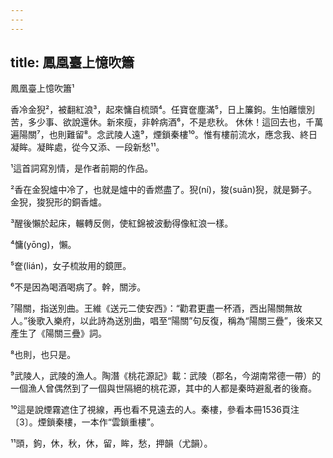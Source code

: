 ```yaml
---
---
---
```

title: 鳳凰臺上憶吹簫
---




鳳凰臺上憶吹簫¹

香冷金猊²，被翻紅浪³，起來慵自梳頭⁴。任寶奩塵滿⁵，日上簾鉤。生怕離懷別苦，多少事、欲說還休。新來瘦，非幹病酒⁶，不是悲秋。 休休！這回去也，千萬遍陽關⁷，也則難留⁸。念武陵人遠⁹，煙鎖秦樓¹⁰。惟有樓前流水，應念我、終日凝眸。凝眸處，從今又添、一段新愁¹¹。

¹這首詞寫別情，是作者前期的作品。

²香在金猊爐中冷了，也就是爐中的香燃盡了。猊(ní)，狻(suān)猊，就是獅子。金猊，狻猊形的銅香爐。

³醒後懶於起床，輾轉反側，使紅錦被波動得像紅浪一樣。

⁴慵(yōng)，懶。

⁵奩(lián)，女子梳妝用的鏡匣。

⁶不是因為喝酒喝病了。幹，關涉。

⁷陽關，指送別曲。王維《送元二使安西》：“勸君更盡一杯酒，西出陽關無故人。”後歌入樂府，以此詩為送別曲，唱至“陽關”句反復，稱為“陽關三疊”，後來又產生了《陽關三疊》詞。

⁸也則，也只是。

⁹武陵人，武陵的漁人。陶潛《桃花源記》載：武陵（郡名，今湖南常德一帶）的一個漁人曾偶然到了一個與世隔絕的桃花源，其中的人都是秦時避亂者的後裔。

¹⁰這是說煙霧遮住了視線，再也看不見遠去的人。秦樓，參看本冊1536頁注〔3〕。煙鎖秦樓，一本作“雲鎖重樓”。

¹¹頭，鉤，休，秋，休，留，眸，愁，押韻（尤韻）。